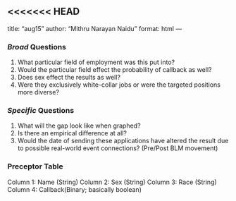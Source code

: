 <<<<<<< HEAD
---
title: "aug15"
author: "Mithru Narayan Naidu"
format: html
---

### *Broad* Questions

1. What particular field of employment was this put into?
2. Would the particular field effect the probability of callback as well?
3. Does sex effect the results as well?
4. Were they exclusively white-collar jobs or were the targeted positions more diverse?

### *Specific* Questions

1. What will the gap look like when graphed?
2. Is there an empirical difference at all?
3. Would the date of sending these applications have altered the result due to possible real-world event connections? (Pre/Post BLM movement)

### Preceptor Table

Column 1: Name (String)
Column 2: Sex (String)
Column 3: Race (String)
Column 4: Callback(Binary; basically boolean)

